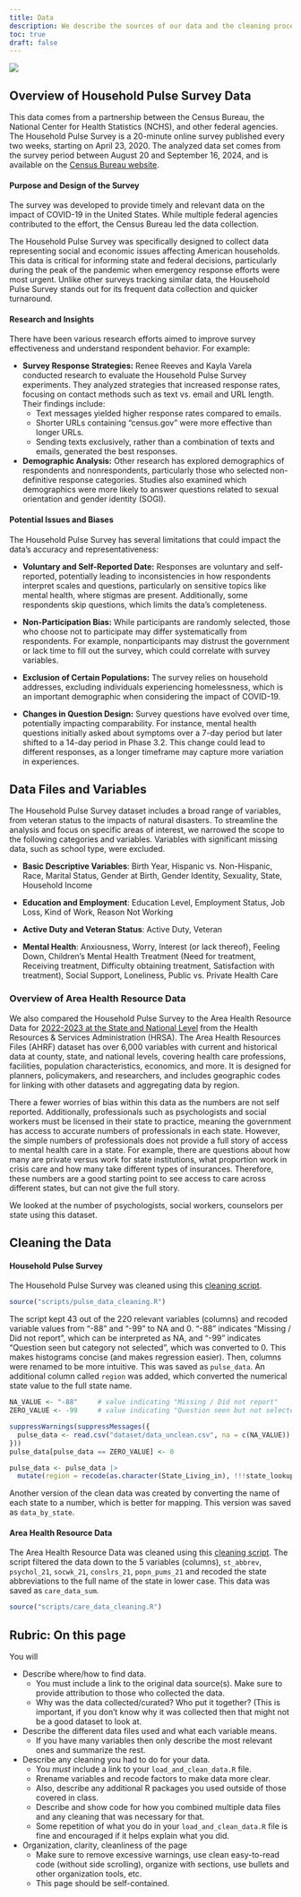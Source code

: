 ```yaml
---
title: Data
description: We describe the sources of our data and the cleaning process. The data and information on the data was found through the census website (www.census.gov) 
toc: true
draft: false
---
```


![](images/Data_Census_Bureau.png)

## Overview of Household Pulse Survey Data

This data comes from a partnership between the Census Bureau, the National Center for Health Statistics (NCHS), and other federal agencies. The Household Pulse Survey is a 20-minute online survey published every two weeks, starting on April 23, 2020. The analyzed data set comes from the survey period between August 20 and September 16, 2024, and is available on the [Census Bureau website](https://www.census.gov/programs-surveys/household-pulse-survey/data/datasets.html).

#### Purpose and Design of the Survey

The survey was developed to provide timely and relevant data on the impact of COVID-19 in the United States. While multiple federal agencies contributed to the effort, the Census Bureau led the data collection. 

The Household Pulse Survey was specifically designed to collect data representing social and economic issues affecting American households. This data is critical for informing state and federal decisions, particularly during the peak of the pandemic when emergency response efforts were most urgent. Unlike other surveys tracking similar data, the Household Pulse Survey stands out for its frequent data collection and quicker turnaround.

#### Research and Insights

There have been various research efforts aimed to improve survey effectiveness and understand respondent behavior. For example:

- **Survey Response Strategies:** Renee Reeves and Kayla Varela conducted research to evaluate the Household Pulse Survey experiments. They analyzed strategies that increased response rates, focusing on contact methods such as text vs. email and URL length. Their findings include:
    - Text messages yielded higher response rates compared to emails.  
    - Shorter URLs containing "census.gov" were more effective than longer URLs.  
    - Sending texts exclusively, rather than a combination of texts and emails, generated the best responses.
    
- **Demographic Analysis:** Other research has explored demographics of respondents and nonrespondents, particularly those who selected non-definitive response categories. Studies also examined which demographics were more likely to answer questions related to sexual orientation and gender identity (SOGI).

#### Potential Issues and Biases

The Household Pulse Survey has several limitations that could impact the data's accuracy and representativeness:

- **Voluntary and Self-Reported Date:** Responses are voluntary and self-reported, potentially leading to inconsistencies in how respondents interpret scales and questions, particularly on sensitive topics like mental health, where stigmas are present. Additionally, some respondents skip questions, which limits the data's completeness.

- **Non-Participation Bias:** While participants are randomly selected, those who choose not to participate may differ systematically from respondents. For example, nonparticipants may distrust the government or lack time to fill out the survey, which could correlate with survey variables.

- **Exclusion of Certain Populations:** The survey relies on household addresses, excluding individuals experiencing homelessness, which is an important demographic when considering the impact of COVID-19.

- **Changes in Question Design:** Survey questions have evolved over time, potentially impacting comparability. For instance, mental health questions initially asked about symptoms over a 7-day period but later shifted to a 14-day period in Phase 3.2. This change could lead to different responses, as a longer timeframe may capture more variation in experiences.  

## Data Files and Variables

The Household Pulse Survey dataset includes a broad range of variables, from veteran status to the impacts of natural disasters. To streamline the analysis and focus on specific areas of interest, we narrowed the scope to the following categories and variables. Variables with significant missing data, such as school type, were excluded.  

- **Basic Descriptive Variables**: Birth Year, Hispanic vs. Non-Hispanic, Race, Marital Status, Gender at Birth, Gender Identity, Sexuality, State, Household Income

- **Education and Employment**: Education Level, Employment Status, Job Loss, Kind of Work, Reason Not Working  

- **Active Duty and Veteran Status**: Active Duty, Veteran 

- **Mental Health**: Anxiousness, Worry, Interest (or lack thereof), Feeling Down, Children's Mental Health Treatment (Need for treatment, Receiving treatment, Difficulty obtaining treatment, Satisfaction with treatment), Social Support, Loneliness, Public vs. Private Health Care

### Overview of Area Health Resource Data
We also compared the Household Pulse Survey to the Area Health Resource Data for [2022-2023 at the State and National Level](https://data.hrsa.gov/data/download?hmpgtitle=hmpg-hrsa-data) from the Health Resources & Services Administration (HRSA). The Area Health Resources Files (AHRF) dataset has over 6,000 variables with current and historical data at county, state, and national levels, covering health care professions, facilities, population characteristics, economics, and more. It is designed for planners, policymakers, and researchers, and includes geographic codes for linking with other datasets and aggregating data by region.

There a fewer worries of bias within this data as the numbers are not self reported. Additionally, professionals such as psychologists and social workers must be licensed in their state to practice, meaning the government has access to accurate numbers of professionals in each state. However, the simple numbers of professionals does not provide a full story of access to mental health care in a state. For example, there are questions about how many are private versus work for state institutions, what proportion work in crisis care and how many take different types of insurances. Therefore, these numbers are a good starting point to see access to care across different states, but can not give the full story.

We looked at the number of psychologists, social workers, counselors per state using this dataset.

## Cleaning the Data
#### Household Pulse Survey
The Household Pulse Survey was cleaned using this [cleaning script](/scripts/pulse_survey_cleaning.R).
```r
source("scripts/pulse_data_cleaning.R")
```

The script kept 43 out of the 220 relevant variables (columns) and recoded variable values from “-88” and “-99” to NA and 0. “-88” indicates “Missing / Did not report”, which can be interpreted as NA, and “-99” indicates “Question seen but category not selected”, which was converted to 0. This makes histograms concise (and makes regression easier). Then, columns were renamed to be more intuitive. This was saved as `pulse_data`. An additional column called `region` was added, which converted the numerical state value to the full state name.

```r
NA_VALUE <- "-88"     # value indicating "Missing / Did not report"
ZERO_VALUE <- -99     # value indicating "Question seen but not selected"

suppressWarnings(suppressMessages({
  pulse_data <- read.csv("dataset/data_unclean.csv", na = c(NA_VALUE))
}))
pulse_data[pulse_data == ZERO_VALUE] <- 0

pulse_data <- pulse_data |>
  mutate(region = recode(as.character(State_Living_in), !!!state_lookup))
```

Another version of the clean data was created by converting the name of each state to a number, which is better for mapping. This version was saved as `data_by_state`.

#### Area Health Resource Data
The Area Health Resource Data was cleaned using this [cleaning script](/scripts/care_data_cleaning.R). The script filtered the data down to the 5 variables (columns), `st_abbrev`, `psychol_21`, `socwk_21`, `conslrs_21`, `popn_pums_21` and recoded the state abbreviations to the full name of the state in lower case. This data was saved as `care_data_sum`.

```r
source("scripts/care_data_cleaning.R")
```

## Rubric: On this page

You will

* Describe where/how to find data.
  * You must include a link to the original data source(s). Make sure to provide attribution to those who collected the data.
  * Why was the data collected/curated? Who put it together? (This is important, if you don't know why it was collected then that might not be a good dataset to look at.
* Describe the different data files used and what each variable means. 
  * If you have many variables then only describe the most relevant ones and summarize the rest.
* Describe any cleaning you had to do for your data.
  * You *must* include a link to your `load_and_clean_data.R` file.
  * Rrename variables and recode factors to make data more clear.
  * Also, describe any additional R packages you used outside of those covered in class.
  * Describe and show code for how you combined multiple data files and any cleaning that was necessary for that.
  * Some repetition of what you do in your `load_and_clean_data.R` file is fine and encouraged if it helps explain what you did.
* Organization, clarity, cleanliness of the page
  * Make sure to remove excessive warnings, use clean easy-to-read code (without side scrolling), organize with sections, use bullets and other organization tools, etc.
  * This page should be self-contained.